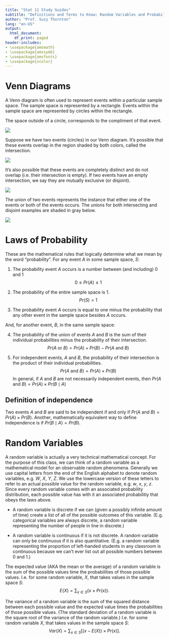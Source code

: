 ```yaml
---
title: "Stat 11 Study Guides"
subtitle: "Definitions and Terms to Know: Random Variables and Probability" 
author: "Prof. Suzy Thornton"
lang: "en-US"
output:
  html_document:
    df_print: paged
header-includes:
- \usepackage{amsmath}
- \usepackage{amssymb}
- \usepackage{amsfonts}
- \usepackage{xcolor}
---
```


# Venn Diagrams

A Venn diagram is often used to represent events within a particular sample space. The sample space is represented by a rectangle. Events within the sample space are represented by circles within the rectangle.



The space outside of a circle, corresponds to the compliment of that event. 

![](./images/wk7-ven1.png)

Suppose we have two events (circles) in our Venn diagram. It’s possible that these events overlap in the region shaded by both colors, called the intersection. 



![](./images/wk7-ven2.png)

It’s also possible that these events are completely distinct and do not overlap (i.e. their intersection is empty). If two events have an empty intersection, we say they are mutually exclusive (or disjoint).


![](./images/wk7-ven3.png)


The union of two events represents the instance that either one of the events or both of the events occurs. The unions for both intersecting and disjoint examples are shaded in gray below.  

![](./images/wk7-ven4.png)
 
 
# Laws of Probability 

These are the mathematical rules that logically determine what we mean by the word “probability”. 
For any event $A$ in some sample space, $S$:

1. The probability event $A$ occurs is a number between (and including) $0$ and $1$
$$0 \leq Pr(A)\leq 1$$
2. The probability of the entire sample space is $1$.
$$Pr(S)=1$$

3. The probability event $A$ occurs is equal to one minus the probability that any other event in the sample space besides $A$ occurs.

And, for another event, $B$, in the same sample space:

4. The probability of the union of events $A$ and $B$ is the sum of their individual probabilities minus the probability of their intersection.
$$Pr(A \text{ or } B)=Pr(A)+Pr(B)-Pr(A \text{ and } B)$$
	
5. For independent events, $A$ and $B$, the probability of their intersection is the product of their individual probabilities. 
$$Pr(A\text{ and }B)=Pr(A)×Pr(B)$$
In general, if $A$ and $B$ are not necessarily independent events, then $Pr(A\text{ and } B) = Pr(A)\times Pr(B \mid A)$

## Definition of independence 

Two events $A$ and $B$ are said to be independent if and only if $Pr(A \text{ and }B) = Pr(A)\times Pr(B)$. Another, mathematically equivalent way to define independence is if $Pr(B \mid A) = Pr(B)$. 

# Random Variables 

A random variable is actually a very technical mathematical concept. For the purpose of this class, we can think of a random variable as a mathematical model for an observable random phenomena. Generally we use capital letters from the end of the English alphabet to denote random variables, e.g. $W$, $X$, $Y$, $Z$. We use the lowercase version of these letters to refer to an actual possible value for the random variable, e.g. $w$, $x$, $y$, $z$. Since every random variable comes with an associated probability distribution, each possible value has with it an associated probabilitiy that obeys the laws above. 

* A random variable is discrete if we can (given a possibly infinite amount of time) create a list of all of the possible outcomes of this variable. (E.g. categorical variables are always discrete, a random variable representing the number of people in line in discrete.)  

* A random variable is continuous if it is not discrete. A random variable can only be continuous if it is also quantitative. (E.g. a random variable representing the proportion of left-handed students in any classroom is continuous because we can’t ever list out all possible numbers between $0$ and $1$.) 

The expected value (AKA the mean or the average) of a random variable is the sum of the possible values time the probabilities of those possible values. I.e. for some random variable, $X$, that takes values in the sample space $S$:
$$E(X) = \sum_{x \in S}\left(x \times Pr(x) \right).$$

The variance of a random variable is the sum of the squared distance between each possible value and the expected value times the probabilities of those possible values. (The standard deviation of a random variable is the square root of the variance of the random variable.) I.e. for some random variable $X$, that takes values in the sample space $S$:
$$Var(X) = \sum_{x \in S} \left[(x - E(X)) \times Pr(x) \right].$$
